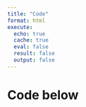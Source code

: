```yaml
---
title: "Code"
format: html
execute: 
  echo: true
  cache: true
  eval: false
  result: false
  output: false
---
```


# Code below